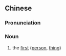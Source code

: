 {{also|第一个}}
==Chinese==
{{zh-forms|s=第一个|type=21}}

===Pronunciation===
{{zh-pron
|m=dì一 gè
|c=dai6 jat1 go3
|cat=n
}}

===Noun===
{{zh-noun}}

# the [[first]] ([[person]], [[thing]])